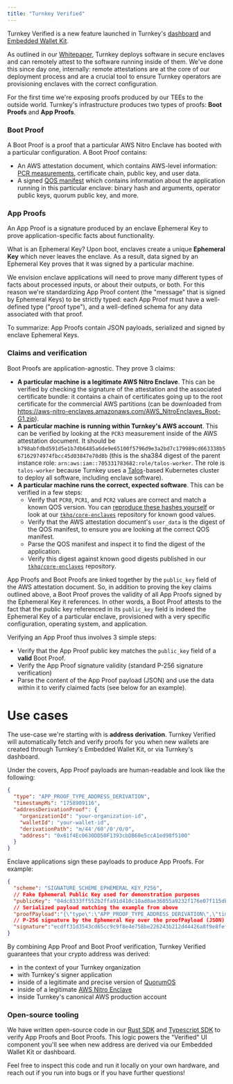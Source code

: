 ```yaml
---
title: "Turnkey Verified"
---
```


Turnkey Verified is a new feature launched in Turnkey's [dashboard](https://app.turnkey.com) and [Embedded Wallet Kit](/reference/embedded-wallet-kit).

As outlined in our [Whitepaper](https://whitepaper.turnkey.com/foundations#boot-proofs-and-app-proofs), Turnkey deploys software in secure enclaves and can remotely attest to the software running inside of them. We've done this since day one, internally: remote attestations are at the core of our deployment process and are a crucial tool to ensure Turnkey operators are provisioning enclaves with the correct configuration.

For the first time we're exposing proofs produced by our TEEs to the outside world. Turnkey's infrastructure produces two types of proofs: **Boot Proofs** and **App Proofs**.

### Boot Proof

A Boot Proof is a proof that a particular AWS Nitro Enclave has booted with a particular configuration. A Boot Proof contains:
* An AWS attestation document, which contains AWS-level information: [PCR measurements](https://docs.aws.amazon.com/enclaves/latest/user/set-up-attestation.html#where), certificate chain, public key, and user data.
* A signed [QOS manifest](https://github.com/tkhq/qos/blob/f773bb8fbe0b84c93c585f1ab10882fb570d8005/src/qos_core/src/protocol/services/boot.rs#L310-L327) which contains information about the application running in this particular enclave: binary hash and arguments, operator public keys, quorum public key, and more.

### App Proofs

An App Proof is a signature produced by an enclave Ephemeral Key to prove application-specific facts about functionality.

What is an Ephemeral Key? Upon boot, enclaves create a unique **Ephemeral Key** which never leaves the enclave. As a result, data signed by an Ephemeral Key proves that it was signed by a particular machine.

We envision enclave applications will need to prove many different types of facts about processed inputs, or about their outputs, or both. For this reason we're standardizing App Proof content (the "message" that is signed by Ephemeral Keys) to be strictly typed: each App Proof must have a well-defined type ("proof type"), and a well-defined schema for any data associated with that proof.

To summarize: App Proofs contain JSON payloads, serialized and signed by enclave Ephemeral Keys.


### Claims and verification

Boot Proofs are application-agnostic. They prove 3 claims:
* **A particular machine is a legitimate AWS Nitro Enclave**. This can be verified by checking the signature of the attestation and the associated certificate bundle: it contains a chain of certificates going up to the root certificate for the commercial AWS partitions (can be downloaded from https://aws-nitro-enclaves.amazonaws.com/AWS_NitroEnclaves_Root-G1.zip).
* **A particular machine is running within Turnkey's AWS account**. This can be verified by looking at the `PCR3` measurement inside of the AWS attestation document. It should be `b798abfdbd591d5e1b7db6485a6de9e65100f5796d9e3a2bd7c179989cd663338b567162974974fbcc45d03847e70d8b` (this is the sha384 digest of the parent instance role: `arn:aws:iam::705331783682:role/talos-worker`. The role is `talos-worker` because Turnkey uses a [Talos](https://www.talos.dev/)-based Kubernetes cluster to deploy all software, including enclave software).
* **A particular machine runs the correct, expected software**. This can be verified in a few steps:
  * Verify that `PCR0`, `PCR1`, and `PCR2` values are correct and match a known QOS version. You can [reproduce these hashes yourself](https://github.com/tkhq/qos?tab=readme-ov-file#reproducing-builds) or look at our [`tkhq/core-enclaves`](https://github.com/tkhq/core-enclaves) repository for known good values.
  * Verify that the AWS attestation document's `user_data` is the digest of the QOS manifest, to ensure you are looking at the correct QOS manifest.
  * Parse the QOS manifest and inspect it to find the digest of the application.
  * Verify this digest against known good digests published in our [`tkhq/core-enclaves`](https://github.com/tkhq/core-enclaves) repository.

App Proofs and Boot Proofs are linked together by the `public_key` field of the AWS attestation document. So, in addition to proving the key claims outlined above, a Boot Proof proves the validity of all App Proofs signed by the Ephemeral Key it references.
In other words, a Boot Proof attests to the fact that the public key referenced in its `public_key` field is indeed the Ephemeral Key of a particular enclave, provisioned with a very specific configuration, operating system, and application.

Verifying an App Proof thus involves 3 simple steps:
* Verify that the App Proof public key matches the `public_key` field of a **valid** Boot Proof.
* Verify the App Proof signature validity (standard P-256 signature verification)
* Parse the content of the App Proof payload (JSON) and use the data within it to verify claimed facts (see below for an example).

# Use cases

The use-case we're starting with is **address derivation**. Turnkey Verified will automatically fetch and verify proofs for you when new wallets are created through Turnkey's Embedded Wallet Kit, or via Turnkey's dashboard.

Under the covers, App Proof payloads are human-readable and look like the following:
```json
{
  "type": "APP_PROOF_TYPE_ADDRESS_DERIVATION",
  "timestampMs": "1758909116",
  "addressDerivationProof": {
    "organizationId": "your-organization-id",
    "walletId": "your-wallet-id",
    "derivationPath": "m/44'/60'/0'/0/0",
    "address": "0x61f4Ec0630DD50F1393cbDB60e5ccA1ed98f5100"
  }
}
```

Enclave applications sign these payloads to produce App Proofs. For example:
```json
{
  "scheme": "SIGNATURE_SCHEME_EPHEMERAL_KEY_P256",
  // Fake Ephemeral Public Key used for demonstration purposes
  "publicKey": "04dc8333ff552b2ffa91d410c10ad0ae36055a9232f176e07f115db460aafbb959057834d367d1724b699b56bd2fd5ca30d3ee755f93c68c24a67e8e60bf37c7dd045417fb43faadacd8471cfbbf3733f4b4ea5602b9d84d3731d581fe7a69b7de42a025e5f63b8580bdb38c76b8ac3c2ae17ed047993c19835eca0491753de52f01",
  // Serialized payload matching the example from above
  "proofPayload":"{\"type\":\"APP_PROOF_TYPE_ADDRESS_DERIVATION\",\"timestampMs\":\"1758909116\",\"addressDerivationProof\":{\"organizationId\":\"your-organization-id\",\"walletId\":\"your-wallet-id\",\"derivationPath\":\"m/44'/60'/0'/0/0\",\"address\":\"0x61f4Ec0630DD50F1393cbDB60e5ccA1ed98f5100\"}}",
  // P-256 signature by the Ephemeral Key over the proofPayload (JSON) bytes
  "signature":"ecdff31d3543cd65cc9c9f8e4e758be226243b212d44426a8f9e8fefe7ba2a95410a661818560b43e92404a2ec6e6dcbe2bb79e329be0b4df441ba715d6fce44"
}
```

By combining App Proof and Boot Proof verification, Turnkey Verified guarantees that your crypto address was derived:
* in the context of your Turnkey organization
* with Turnkey's signer application
* inside of a legitimate and precise version of [QuorumOS](https://github.com/tkhq/qos)
* inside of a legitimate [AWS Nitro Enclave](https://docs.aws.amazon.com/enclaves/latest/user/nitro-enclave.html)
* inside Turnkey's canonical AWS production account

### Open-source tooling

We have written open-source code in our [Rust SDK](https://github.com/tkhq/rust-sdk/tree/main/proofs) and [Typescript SDK](https://github.com/tkhq/sdk/tree/main/packages/crypto/src/proof.ts) to verify App Proofs and Boot Proofs. This logic powers the "Verified" UI component you'll see when new address are derived via our Embedded Wallet Kit or dashboard.

Feel free to inspect this code and run it locally on your own hardware, and reach out if you run into bugs or if you have further questions!
